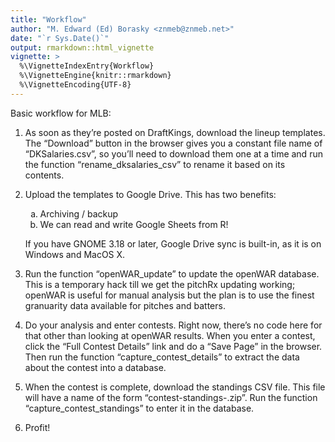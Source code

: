```yaml
---
title: "Workflow"
author: "M. Edward (Ed) Borasky <znmeb@znmeb.net>"
date: "`r Sys.Date()`"
output: rmarkdown::html_vignette
vignette: >
  %\VignetteIndexEntry{Workflow}
  %\VignetteEngine{knitr::rmarkdown}
  %\VignetteEncoding{UTF-8}
---
```


Basic workflow for MLB:

1. As soon as they're posted on DraftKings, download the lineup templates. The "Download" button in the browser gives you a constant file name of "DKSalaries.csv", so you'll need to download them one at a time and run the function "rename_dksalaries_csv" to rename it based on its contents.
2. Upload the templates to Google Drive. This has two benefits:

    a. Archiving / backup
    b. We can read and write Google Sheets from R!
    
    If you have GNOME 3.18 or later, Google Drive sync is built-in, as it is on Windows and MacOS X.
3. Run the function "openWAR_update" to update the openWAR database. This is a temporary hack till we get the pitchRx updating working; openWAR is useful for manual analysis but the plan is to use the finest granuarity data available for pitches and batters.
4. Do your analysis and enter contests. Right now, there's no code here for that other than looking at openWAR results. When you enter a contest, click the "Full Contest Details" link and do a "Save Page" in the browser. Then run the function "capture_contest_details" to extract the data about the contest into a database.
5. When the contest is complete, download the standings CSV file. This file will have a name of the form "contest-standings-<contest id>.zip". Run the function "capture_contest_standings" to enter it in the database.
6. Profit!
